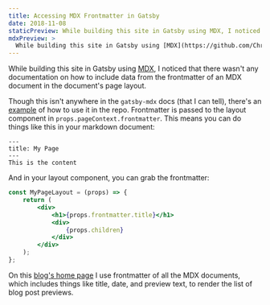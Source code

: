```yaml
---
title: Accessing MDX Frontmatter in Gatsby
date: 2018-11-08
staticPreview: While building this site in Gatsby using MDX, I noticed that there wasn't any documentation on how to include data from the frontmatter of an MDX document in the document's page layout.
mdxPreview: >
  While building this site in Gatsby using [MDX](https://github.com/ChristopherBiscardi/gatsby-mdx), I noticed that there wasn't any documentation on how to include data from the frontmatter of an MDX document in the document's page layout...
---
```

While building this site in Gatsby using [MDX](https://github.com/ChristopherBiscardi/gatsby-mdx), I noticed that there wasn't any documentation on how to include data from the frontmatter of an MDX document in the document's page layout.

Though this isn't anywhere in the `gatsby-mdx` docs (that I can tell), there's an [example](https://github.com/ChristopherBiscardi/gatsby-mdx/blob/ee4b17f814396ea7c4aaf8007a1603a57967a40a/examples/kitchen-sink/src/pages/using-pagecontext-frontmatter.mdx) of how to use it in the repo. Frontmatter is passed to the layout component in `props.pageContext.frontmatter`. This means you can do things like this in your markdown document:

```
---
title: My Page
---
This is the content
```

And in your layout component, you can grab the frontmatter:
```jsx
const MyPageLayout = (props) => {
    return (
        <div>
            <h1>{props.frontmatter.title}</h1>
            <div>
                {props.children}
            </div>
        </div>
    ); 
};
```

On this [blog's home page](https://noahgilmore.com/blog) I use frontmatter of all the MDX documents, which includes things like title, date, and preview text, to render the list of blog post previews.